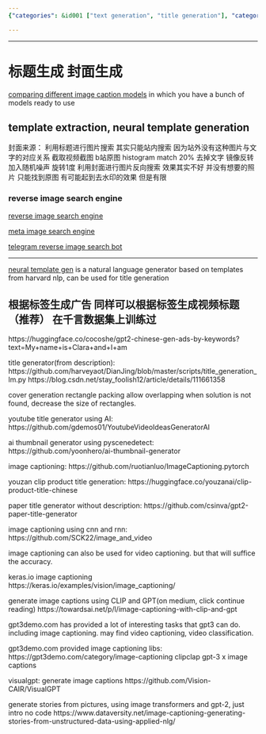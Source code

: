 ```yaml
---
{"categories": &id001 ["text generation", "title generation"], "category": "Artificial Intelligence", "date": "2023-12-22 23:52:59", "description": "This article compares different image captioning models, including GPT-3 and CLIP, for various applications like template extraction, neural title generation, reverse image search, and natural language generators. It also showcases examples from gpt3demo.com and explains how to generate stories from pictures using image transformers and GPT-2.", "tags": *id001, "title": "标题生成"}

---
```


------

# 标题生成 封面生成

[comparing different image caption models](https://huggingface.co/spaces/nielsr/comparing-captioning-models) in which you have a bunch of models ready to use

## template extraction, neural template generation

封面来源：
利用标题进行图片搜索 其实只能站内搜索 因为站外没有这种图片与文字的对应关系
截取视频截图
b站原图 histogram match 20% 去掉文字 镜像反转 加入随机噪声 旋转1度
利用封面进行图片反向搜索 效果其实不好 并没有想要的照片 只能找到原图 有可能起到去水印的效果 但是有限

### reverse image search engine

[reverse image search engine](https://github.com/kitUIN/PicImageSearch)

[meta image search engine](https://github.com/vivithemage/mrisa)

[telegram reverse image search bot](https://github.com/Nachtalb/reverse_image_search_bot)

__________________________________

[neural template gen](https://github.com/harvardnlp/neural-template-gen) is a natural language generator based on templates from harvard nlp, can be used for title generation

## 根据标签生成广告 同样可以根据标签生成视频标题（推荐） 在千言数据集上训练过
https://huggingface.co/cocoshe/gpt2-chinese-gen-ads-by-keywords?text=My+name+is+Clara+and+I+am

title generator(from description):
https://github.com/harveyaot/DianJing/blob/master/scripts/title_generation_lm.py
https://blog.csdn.net/stay_foolish12/article/details/111661358

cover generation
rectangle packing allow overlapping
when solution is not found, decrease the size of rectangles.

youtube title generator using AI:
https://github.com/gdemos01/YoutubeVideoIdeasGeneratorAI

ai thumbnail generator using pyscenedetect:
https://github.com/yoonhero/ai-thumbnail-generator

image captioning:
https://github.com/ruotianluo/ImageCaptioning.pytorch

youzan clip product title generation:
https://huggingface.co/youzanai/clip-product-title-chinese

paper title generator without description:
https://github.com/csinva/gpt2-paper-title-generator

image captioning using cnn and rnn:
https://github.com/SCK22/image_and_video

image captioning can also be used for video captioning. but that will suffice the accuracy.

keras.io image captioning
https://keras.io/examples/vision/image_captioning/

generate image captions using CLIP and GPT(on medium, click continue reading)
https://towardsai.net/p/l/image-captioning-with-clip-and-gpt

gpt3demo.com has provided a lot of interesting tasks that gpt3 can do. including image captioning. may find video captioning, video classification.

gpt3demo.com provided image captioning libs:
https://gpt3demo.com/category/image-captioning
clipclap
gpt-3 x image captions

visualgpt: generate image captions
https://github.com/Vision-CAIR/VisualGPT

generate stories from pictures, using image transformers and gpt-2, just intro no code
https://www.dataversity.net/image-captioning-generating-stories-from-unstructured-data-using-applied-nlg/

